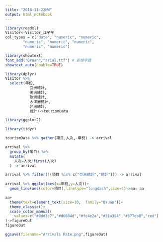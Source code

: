 ```yaml
---
title: "2018-11-22HW"
output: html_notebook
---
```

```r
library(readxl)
Visitor<-Visitor_江芊芊
col_types = c("date", "numeric", "numeric", 
        "numeric", "numeric", "numeric", 
        "numeric", "numeric")
```

```r

library(showtext)
font_add("QYuan","arial.ttf") # 新增字體
showtext_auto(enable=TRUE)
```
```r
library(dplyr)
Visitor %>%
  select(年份,
           亞洲總計,
           美洲總計,
           歐洲總計,
           大洋洲總計,
           非洲總計,
           總計)->tourismData
```
```r
library(ggplot2)
```

```r
library(tidyr)
```

```r
tourismData %>% gather(項目,人次,-年份) -> arrival
```


```r
arrival %>%
  group_by(項目) %>%
  mutate(
    人次=人次/first(人次)
  ) -> arrival

arrival %>% filter(!(項目 %in% c("亞洲總計","總計"))) -> arrival
 
arrival %>% ggplot(aes(x=年份,y=人次))+
  geom_line(aes(color=項目),linetype="longdash",size=1)->aa; aa
```
```r
aa+
  theme(text=element_text(size=10,  family="QYuan"))+
  theme_classic()+
  scale_color_manual(
    values=c("#8dd3c7","#d6604d","#fc4e2a","#31a354","#377eb8","red")
)->figureOut
figureOut
```

```r
ggsave(filename="Arrivals Rate.png",figureOut)
```



